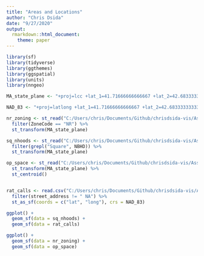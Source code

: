 ```yaml
---
title: "Areas and Locations"
author: "Chris Dsida"
date: "9/27/2020"
output:
  rmarkdown::html_document:
    theme: paper
---
```


```r
library(sf)
library(tidyverse)
library(ggthemes)
library(ggspatial)
library(units)
library(nngeo)
```

```r
MA_state_plane <- "+proj=lcc +lat_1=41.71666666666667 +lat_2=42.68333333333333 +lat_0=41 +lon_0=-71.5 +x_0=200000 +y_0=750000 +ellps=GRS80 +units=m +no_defs"

NAD_83 <- "+proj=latlong +lat_1=41.71666666666667 +lat_2=42.68333333333333 +lat_0=41 +lon_0=-71.5 +x_0=200000 +y_0=750000.0000000001 +ellps=GRS80 +datum=NAD83 +no_defs "

nr_zoning <- st_read("C:/Users/chris/Documents/Github/chrisdsida-vis/Assignment-3-data/Zoning/Zoning.shp", quiet = TRUE) %>%
  filter(ZoneCode == "NR") %>%
  st_transform(MA_state_plane)

sq_nhoods <- st_read("C:/Users/chris/Documents/Github/chrisdsida-vis/Assignment-3-data/Neighborhoods/Neighborhoods.shp", quiet = TRUE) %>%
  filter(grepl("Square", NBHD)) %>%
  st_transform(MA_state_plane)

op_space <- st_read("C:/Users/chris/Documents/Github/chrisdsida-vis/Assignment-3-data/OpenSpace/OpenSpace.shp", quiet = TRUE) %>%
  st_transform(MA_state_plane) %>%
  st_centroid()



```
```r
rat_calls <- read.csv("C:/Users/chris/Documents/Github/chrisdsida-vis/Assignment-3-data/ratcalls.csv") %>%
  filter(street_address != " NA") %>% 
  st_as_sf(coords = c("lat", "long"), crs = NAD_83)

ggplot() +
  geom_sf(data = sq_nhoods) +
  geom_sf(data = rat_calls)


```


```r
ggplot() +
  geom_sf(data = nr_zoning) +
  geom_sf(data = op_space)
```

